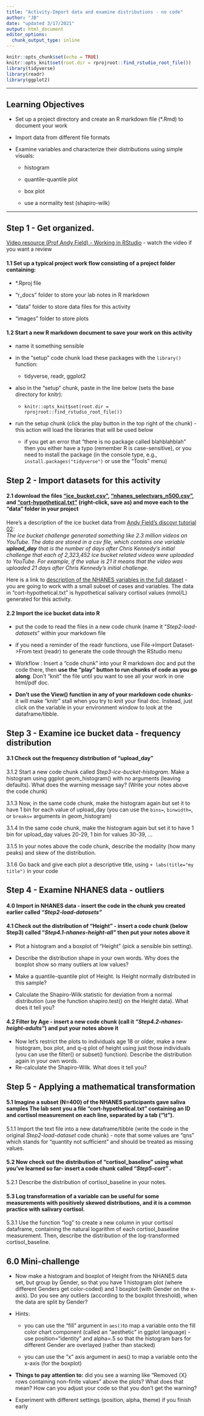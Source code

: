 ```yaml
---
title: "Activity-Import data and examine distributions - no code"
author: "JB"
date: "updated 3/17/2021"
output: html_document
editor_options: 
  chunk_output_type: inline
---
```


```r
knitr::opts_chunk$set(echo = TRUE)
knitr::opts_knit$set(root.dir = rprojroot::find_rstudio_root_file())
library(tidyverse)
library(readr)
library(ggplot2)
```

------------------------------------------------------------------------

## Learning Objectives

-   Set up a project directory and create an R markdown file (\*.Rmd) to document your work

-   Import data from different file formats

-   Examine variables and characterize their distributions using simple visuals:

    -   histogram

    -   quantile-quantile plot

    -   box plot

    -   use a normality test (shapiro-wilk)
    
------------------------------------------------------------------------

## Step 1 - Get organized.

[Video resource (Prof Andy Field) - Working in RStudio](http://milton-the-cat.rocks/learnr/r/r_getting_started/#section-working-in-rstudio) - watch the video if you want a review

#### 1.1 Set up a typical project work flow consisting of a project folder containing:

-   \*.Rproj file

-   "r_docs" folder to store your lab notes in R markdown

-   "data" folder to store data files for this activity

-   "images" folder to store plots

#### 1.2 Start a new R markdown document to save your work on this activity

-   name it something sensible

-   in the "setup" code chunk load these packages with the `library()` function:

    -   tidyverse, readr, ggplot2

-   also in the "setup" chunk, paste in the line below (sets the base directory for knitr):

    -   `knitr::opts_knit$set(root.dir = rprojroot::find_rstudio_root_file())`

-   run the setup chunk (click the play button in the top right of the chunk) - this action will load the libraries that will be used below

    -   if you get an error that "there is no package called blahblahblah" then you either have a typo (remember R is case-sensitive), or you need to install the package (in the console type, e.g., `install.packages("tidyverse")` or use the "Tools" menu)

## Step 2 - Import datasets for this activity

#### 2.1 download the files ["ice_bucket.csv"](../data/ice_bucket.csv), ["nhanes_selectvars_n500.csv"](../data/nhanes_selectvars_n500.csv), and ["cort-hypothetical.txt"](../data/cort-hypothetical.txt) (right-click, save as) and move each to the "data" folder in your project

Here's a description of the ice bucket data from [Andy Field's discovr tutorial 02](https://www.discovr.rocks/discovr/):\
*The ice bucket challenge generated something like 2.3 million videos on YouTube. The data are stored in a csv file, which contains one variable **upload_day** that is the number of days after Chris Kennedy's initial challenge that each of 2,323,452 ice bucket related videos were uploaded to YouTube. For example, if the value is 21 it means that the video was uploaded 21 days after Chris Kennedy's initial challenge.*

Here is a link to [description of the NHANES variables in the full dataset](https://www.rdocumentation.org/packages/NHANES/versions/2.1.0/topics/NHANES) - you are going to work with a small subset of cases and variables. The data in "cort-hypothetical.txt" is hypothetical salivary cortisol values (nmol/L) generated for this activity.

#### 2.2 Import the ice bucket data into R

-   put the code to read the files in a new code chunk (name it "*Step2-load-datasets*" within your markdown file

-   if you need a reminder of the readr functions, use File-\>Import Dataset-\>From text (readr) to generate the code through the RStudio menu

-   Workflow : Insert a "code chunk" into your R markdown doc and put the code there, then **use the "play" button to run chunks of code as you go along**. Don't "knit" the file until you want to see all your work in one html/pdf doc.

-   **Don't use the View() function in any of your markdown code chunks**- it will make "knitr" stall when you try to knit your final doc. Instead, just click on the variable in your environment window to look at the dataframe/tibble.

## Step 3 - Examine ice bucket data - frequency distribution

#### 3.1 Check out the frequency distribution of "upload_day"

3.1.2 Start a new code chunk called *Step3-ice-bucket-histogram*. Make a histogram using ggplot geom_histogram() with no arguments (leaving defaults). What does the warning message say? (Write your notes above the code chunk)


3.1.3 Now, in the same code chunk, make the histogram again but set it to have 1 bin for each value of upload_day (you can use the `bins=`, `binwidth=`, or `breaks=` arguments in geom_histogram)

3.1.4 In the same code chunk, make the histogram again but set it to have 1 bin for upload_day values 20-29, 1 bin for values 30-39, ...

3.1.5 In your notes above the code chunk, describe the modality (how many peaks) and skew of the distribution.

3.1.6 Go back and give each plot a descriptive title, using `+ labs(title="my title")` in your code

## Step 4 - Examine NHANES data - outliers

#### 4.0 Import in NHANES data - insert the code in the chunk you created earlier called *"Step2-load-datasets"*

#### 4.1 Check out the distribution of "Height" - insert a code chunk (below Step3) called "*Step4.1-nhanes-height-all"* then put your notes above it

-   Plot a histogram and a boxplot of "Height" (pick a sensible bin setting).

-   Describe the distribution shape in your own words. Why does the boxplot show so many outliers at low values?

-   Make a quantile-quantile plot of Height. Is Height normally distributed in this sample?

-   Calculate the Shapiro-Wilk statistic for deviation from a normal distribution (use the function shapiro.test() on the Height data). What does it tell you?



#### 4.2 Filter by Age - insert a new code chunk (call it *"Step4.2-nhanes-height-adults"*) and put your notes above it

-   Now let's restrict the plots to individuals age 18 or older, make a new histogram, box plot, and q-q plot of height using just those individuals (you can use the filter() or subset() function). Describe the distribution again in your own words.
-   Re-calculate the Shapiro-Wilk. What does it tell you?



## Step 5 - Applying a mathematical transformation

#### 5.1 Imagine a subset (N=400) of the NHANES participants gave saliva samples The lab sent you  a file "cort-hypothetical.txt" containing an ID and cortisol measurement on each line, separated by a tab ("\\t"). 

5.1.1 Import the text file into a new dataframe/tibble (write the code in the original *Step2-load-dataset* code chunk) - note that some values are "qns" which stands for "quantity not sufficient" and should be treated as missing values.


#### 5.2 Now check out the distribution of "cortisol_baseline" using what you've learned so far- insert a code chunk called "*Step5-cort"* . 

5.2.1 Describe the distribution of cortisol_baseline in your notes.

#### 5.3 Log transformation of a variable can be useful for some measurements with positively skewed distributions, and it is a common practice with salivary cortisol.

5.3.1 Use the function "log" to create a new column in your cortisol dataframe, containing the natural logarithm of each cortisol_baseline measurement. Then, describe the distribution of the log-transformed cortisol_baseline.



## 6.0 Mini-challenge

-   Now make a histogram and boxplot of Height from the NHANES data set, but group by Gender, so that you have 1 histogram plot (where different Genders get color-coded) and 1 boxplot (with Gender on the x-axis). Do you see any outliers (according to the boxplot threshold), when the data are split by Gender?

-   Hints:

    -   you can use the "fill" argument in `aes()`to map a variable onto the fill color chart component (called an "aesthetic" in ggplot language) - use position="identity" and alpha=.5 so that the histogram bars for different Gender are overlayed (rather than stacked)

    -   you can use the "x" axis argument in aes() to map a variable onto the x-axis (for the boxplot)

-   **Things to pay attention to:** did you see a warning like "Removed {X} rows containing non-finite values" above the plots? What does that mean? How can you adjust your code so that you don't get the warning?

-   Experiment with different settings (position, alpha, theme) if you finish early
